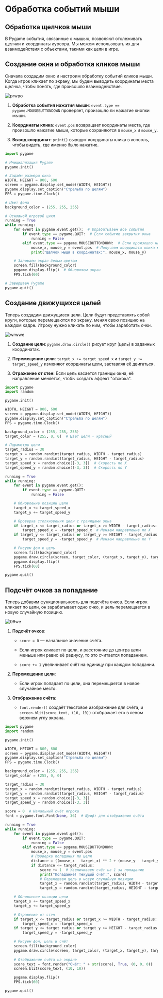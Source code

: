 # Обработка событий мыши

## Обработка щелчков мыши

В Pygame события, связанные с мышью, позволяют отслеживать щелчки и координаты курсора. Мы можем использовать их для взаимодействия с объектами, такими как цели в игре.

## Создание окна и обработка кликов мыши

Сначала создадим окно и настроим обработку событий кликов мыши. Когда игрок кликает по экрану, мы будем выводить координаты места щелчка, чтобы понять, где произошло взаимодействие.

![prwpo](https://github.com/Codynodycom/library-py-easy/blob/main/python-theory/18-pygame/images/py-4-1.png)

1. **Обработка события нажатия мыши**: `event.type == pygame.MOUSEBUTTONDOWN` проверяет, произошло ли нажатие кнопки мыши.

2. **Координаты клика**: `event.pos` возвращает координаты места, где произошло нажатие мыши, которые сохраняются в `mouse_x` и `mouse_y`.

3. **Вывод координат**: `print()` выводит координаты клика в консоль, чтобы видеть, где именно было нажатие.

```python
import pygame

# Инициализация Pygame
pygame.init()

# Задаём размеры окна
WIDTH, HEIGHT = 800, 600
screen = pygame.display.set_mode((WIDTH, HEIGHT))
pygame.display.set_caption("Стрельба по целям")
FPS = pygame.time.Clock()

# Цвет фона
background_color = (255, 255, 255)

# Основной игровой цикл
running = True
while running:
    for event in pygame.event.get():  # Обрабатываем все события
        if event.type == pygame.QUIT:  # Если событие закрытия окна
            running = False
        elif event.type == pygame.MOUSEBUTTONDOWN:  # Если произошло нажатие кнопки мыши
            mouse_x, mouse_y = event.pos  # Получаем координаты клика мыши
            print("Щелчок мыши в координатах:", mouse_x, mouse_y)

    # Заливаем экран белым цветом
    screen.fill(background_color)
    pygame.display.flip()  # Обновляем экран
    FPS.tick(60)

# Завершаем Pygame
pygame.quit()
```

## Создание движущихся целей

Теперь создадим движущиеся цели. Цели будут представлять собой круги, которые перемещаются по экрану, меняя свою позицию на каждом кадре. Игроку нужно кликать по ним, чтобы заработать очки.

![wrwwe](https://github.com/Codynodycom/library-py-easy/blob/main/python-theory/18-pygame/images/py-4-2.png)

1. **Создание цели**: `pygame.draw.circle()` рисует круг (цель) в заданных координатах.

2. **Перемещение цели**: `target_x += target_speed_x` и `target_y += target_speed_y` изменяют координаты цели, заставляя её двигаться.

3. **Отражение от стен**: Если цель касается границы окна, её направление меняется, чтобы создать эффект "отскока".

```python
import pygame
import random

pygame.init()

WIDTH, HEIGHT = 800, 600
screen = pygame.display.set_mode((WIDTH, HEIGHT))
pygame.display.set_caption("Стрельба по целям")
FPS = pygame.time.Clock()

background_color = (255, 255, 255)
target_color = (255, 0, 0)  # Цвет цели - красный

# Параметры цели
target_radius = 30
target_x = random.randint(target_radius, WIDTH - target_radius)
target_y = random.randint(target_radius, HEIGHT - target_radius)
target_speed_x = random.choice([-3, 3])  # Скорость по X
target_speed_y = random.choice([-3, 3])  # Скорость по Y

running = True
while running:
    for event in pygame.event.get():
        if event.type == pygame.QUIT:
            running = False

    # Обновление позиции цели
    target_x += target_speed_x
    target_y += target_speed_y

    # Проверка столкновения цели с границами окна
    if target_x <= target_radius or target_x >= WIDTH - target_radius:
        target_speed_x = -target_speed_x  # Меняем направление по X
    if target_y <= target_radius or target_y >= HEIGHT - target_radius:
        target_speed_y = -target_speed_y  # Меняем направление по Y

    # Рисуем фон и цель
    screen.fill(background_color)
    pygame.draw.circle(screen, target_color, (target_x, target_y), target_radius)
    pygame.display.flip()
    FPS.tick(60)

pygame.quit()
```

## Подсчёт очков за попадание

Теперь добавим функциональность для подсчёта очков. Если игрок кликает по цели, он зарабатывает одно очко, и цель перемещается в новую случайную позицию.

![09we](https://github.com/Codynodycom/library-py-easy/blob/main/python-theory/18-pygame/images/py-4-3.png)

1. **Подсчёт очков**:

    - `score = 0` — начальное значение счёта.

    - Если игрок кликает по цели, и расстояние до центра цели меньше или равно её радиусу, то это считается попаданием.

    - `score += 1` увеличивает счёт на единицу при каждом попадании.

2. **Перемещение цели**:

    - Если игрок попадает по цели, она перемещается в новое случайное место.

3. **Отображение счёта**:

    - `font.render()` создаёт текстовое изображение для счёта, и `screen.blit(score_text, (10, 10))` отображает его в левом верхнем углу экрана.

```python
import pygame
import random

pygame.init()

WIDTH, HEIGHT = 800, 600
screen = pygame.display.set_mode((WIDTH, HEIGHT))
pygame.display.set_caption("Стрельба по целям")
FPS = pygame.time.Clock()

background_color = (255, 255, 255)
target_color = (255, 0, 0)

target_radius = 30
target_x = random.randint(target_radius, WIDTH - target_radius)
target_y = random.randint(target_radius, HEIGHT - target_radius)
target_speed_x = random.choice([-3, 3])
target_speed_y = random.choice([-3, 3])

score = 0  # Начальный счёт игрока
font = pygame.font.Font(None, 36)  # Шрифт для отображения счёта

running = True
while running:
    for event in pygame.event.get():
        if event.type == pygame.QUIT:
            running = False
        elif event.type == pygame.MOUSEBUTTONDOWN:
            mouse_x, mouse_y = event.pos
            # Проверка попадания по цели
            distance = ((mouse_x - target_x) ** 2 + (mouse_y - target_y) ** 2) ** 0.5
            if distance <= target_radius:
                score += 1  # Увеличиваем счёт на 1 за попадание
                print("Попадание! Текущий счёт:", score)
                # Перемещаем цель в новую случайную позицию
                target_x = random.randint(target_radius, WIDTH - target_radius)
                target_y = random.randint(target_radius, HEIGHT - target_radius)

    # Обновление позиции цели
    target_x += target_speed_x
    target_y += target_speed_y

    # Отражение от стен
    if target_x <= target_radius or target_x >= WIDTH - target_radius:
        target_speed_x = -target_speed_x
    if target_y <= target_radius or target_y >= HEIGHT - target_radius:
        target_speed_y = -target_speed_y

    # Рисуем фон, цель и счёт
    screen.fill(background_color)
    pygame.draw.circle(screen, target_color, (target_x, target_y), target_radius)
    
    # Отображение счёта на экране
    score_text = font.render("Счёт: " + str(score), True, (0, 0, 0))
    screen.blit(score_text, (10, 10))

    pygame.display.flip()
    FPS.tick(60)

pygame.quit()
```
